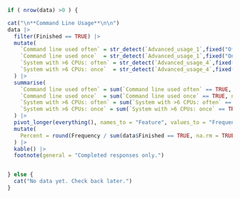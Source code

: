 
```r

if ( nrow(data) >0 ) {

cat("\n**Command Line Usage**\n\n")
data |>
  filter(Finished == TRUE) |>
  mutate(
    `Command line used often` = str_detect(`Advanced_usage_1`,fixed("Often")), 
    `Command line used once`  = str_detect(`Advanced_usage_1`,fixed("Once" )),
    `System with >6 CPUs: often` = str_detect(`Advanced_usage_4`,fixed("Often")), 
    `System with >6 CPUs: once`  = str_detect(`Advanced_usage_4`,fixed("Once" ))
  ) |>
  summarise(
    `Command line used often` = sum(`Command line used often` == TRUE, na.rm = TRUE),
    `Command line used once`  = sum(`Command line used once` == TRUE, na.rm = TRUE),
    `System with >6 CPUs: often` = sum(`System with >6 CPUs: often` == TRUE, na.rm = TRUE),
    `System with >6 CPUs: once` = sum(`System with >6 CPUs: once` == TRUE, na.rm = TRUE)
  ) |>
  pivot_longer(everything(), names_to = "Feature", values_to = "Frequency") |>
  mutate(
    Percent = round(Frequency / sum(data$Finished == TRUE, na.rm = TRUE) * 100, 2)
  ) |>
  kable() |>
  footnote(general = "Completed responses only.")


} else {
  cat("No data yet. Check back later.")
}

```

